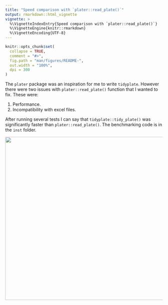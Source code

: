 ```yaml
---
title: "Speed comparison with `plater::read_plate()`"
output: rmarkdown::html_vignette
vignette: >
  %\VignetteIndexEntry{Speed comparison with `plater::read_plate()`}
  %\VignetteEngine{knitr::rmarkdown}
  %\VignetteEncoding{UTF-8}
---
```


```r
knitr::opts_chunk$set(
  collapse = TRUE,
  comment = "#>",
  fig.path = "man/figures/README-",
  out.width = "100%",
  dpi = 300
)
```

The `plater` package was an inspiration for me to write `tidyplate`. However there were two issues with `plater::read_plate()` function that I wanted to fix. These were:

1.  Performance.
2.  Incompatibility with excel files.

After running several tests I can say that `tidyplate::tidy_plate()` was significantly faster than `plater::read_plate()`. The benchmarking code is in the `inst` folder.

![](images/comparison_plot.png){width="523"}
